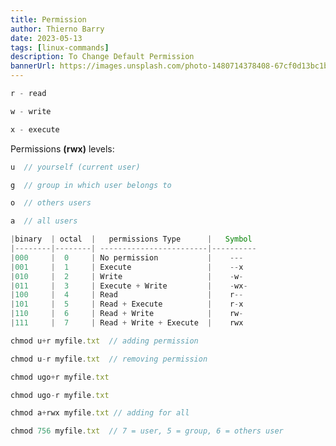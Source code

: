 ```yaml
---
title: Permission 
author: Thierno Barry
date: 2023-05-13
tags: [linux-commands]
description: To Change Default Permission
bannerUrl: https://images.unsplash.com/photo-1480714378408-67cf0d13bc1b
---
```


```jsx
r - read

w - write

x - execute
```

Permissions **(rwx)** levels:

```jsx
u  // yourself (current user)

g  // group in which user belongs to

o  // others users

a  // all users
```

```jsx
|binary  | octal  |   permissions Type      |   Symbol
|--------|--------| ------------------------|----------                                 
|000     |  0     | No permission           |    ---
|001     |  1     | Execute                 |    --x
|010     |  2     | Write                   |    -w-
|011     |  3     | Execute + Write         |    -wx-
|100     |  4     | Read                    |    r--
|101     |  5     | Read + Execute          |    r-x
|110     |  6     | Read + Write            |    rw-
|111     |  7     | Read + Write + Execute  |    rwx
``` 

```jsx
chmod u+r myfile.txt  // adding permission

chmod u-r myfile.txt  // removing permission

chmod ugo+r myfile.txt

chmod ugo-r myfile.txt

chmod a+rwx myfile.txt // adding for all

chmod 756 myfile.txt  // 7 = user, 5 = group, 6 = others user
``` 